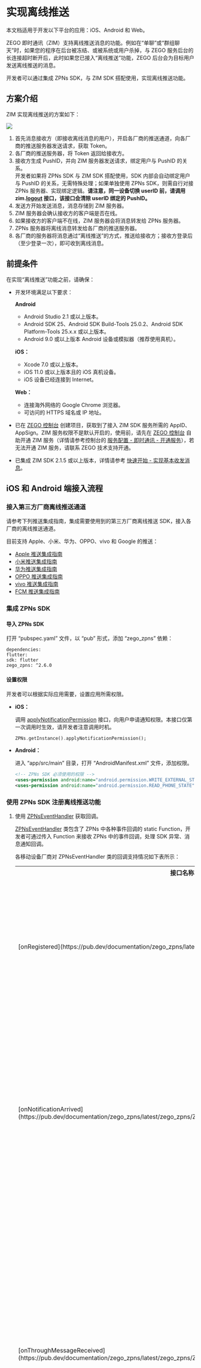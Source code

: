 # 实现离线推送


<Note title="说明">
本文档适用于开发以下平台的应用：iOS、Android 和 Web。
</Note>

ZEGO 即时通讯（ZIM）支持离线推送消息的功能。例如在“单聊”或“群组聊天”时，如果您的程序在后台被冻结、或被系统或用户杀掉，与 ZEGO 服务后台的长连接超时断开后，此时如果您已接入“离线推送”功能，ZEGO 后台会为目标用户发送离线推送的消息。

开发者可以通过集成 ZPNs SDK，与 ZIM SDK 搭配使用，实现离线推送功能。

## 方案介绍

ZIM 实现离线推送的方案如下：

<Frame width="512" height="auto" caption="">
  <img src="https://doc-media.zego.im/sdk-doc/Pics/ZIM/OfflinePush/Android.png" />
</Frame>

1. 首先消息接收方（即接收离线消息的用户），开启各厂商的推送通道，向各厂商的推送服务器发送请求，获取 Token。
2. 各厂商的推送服务器，将 Token 返回给接收方。
3. 接收方生成 PushID，并向 ZIM 服务器发送请求，绑定用户与 PushID 的关系。
    <Note title="说明">  
    开发者如果将 ZPNs SDK 与 ZIM SDK 搭配使用，SDK 内部会自动绑定用户与 PushID 的关系，无需特殊处理；如果单独使用 ZPNs SDK，则需自行对接 ZPNs 服务器、实现绑定逻辑。**请注意，同一设备切换 userID 前，请调用 zim.[logout](https://pub.dev/documentation/zego_zim/latest/zego_zim/ZIM/logout.html) 接口，该接口会清除 userID 绑定的 PushID。**
    </Note>
4. 发送方开始发送消息，消息存储到 ZIM 服务器。
5. ZIM 服务器会确认接收方的客户端是否在线。
6. 如果接收方的客户端不在线，ZIM 服务器会将消息转发给 ZPNs 服务器。
7. ZPNs 服务器将离线消息转发给各厂商的推送服务器。
8. 各厂商的服务器将消息通过“离线推送”的方式，推送给接收方；接收方登录后（至少登录一次），即可收到离线消息。

## 前提条件

在实现“离线推送”功能之前，请确保：

- 开发环境满足以下要求：

    **Android** 
    - Android Studio 2.1 或以上版本。
    - Android SDK 25、Android SDK Build-Tools 25.0.2、Android SDK Platform-Tools 25.x.x 或以上版本。
    - Android 9.0 或以上版本 Android 设备或模拟器（推荐使用真机）。

    **iOS：** 
    - Xcode 7.0 或以上版本。
    - iOS 11.0 或以上版本且的 iOS 真机设备。
    - iOS 设备已经连接到 Internet。

    **Web：**    
    - 连接海外网络的 Google Chrome 浏览器。
    - 可访问的 HTTPS 域名或 IP 地址。
- 已在 [ZEGO 控制台](https://console.zego.im) 创建项目，获取到了接入 ZIM SDK 服务所需的 AppID、AppSign。ZIM 服务权限不是默认开启的，使用前，请先在 [ZEGO 控制台](https://console.zego.im) 自助开通 ZIM 服务（详情请参考控制台的 [服务配置 - 即时通讯 - 开通服务](https://doc-zh.zego.im/article/14994)），若无法开通 ZIM 服务，请联系 ZEGO 技术支持开通。
- 已集成 ZIM SDK 2.1.5 或以上版本，详情请参考 [快速开始 - 实现基本收发消息](./../Send%20and%20receive%20messages.mdx)。


## iOS 和 Android 端接入流程

### 接入第三方厂商离线推送通道

请参考下列推送集成指南，集成需要使用到的第三方厂商离线推送 SDK，接入各厂商的离线推送通道。

目前支持 Apple、小米、华为、OPPO、vivo 和 Google 的推送：

- [Apple 推送集成指南](./Integrate%20APNs.mdx)
- [小米推送集成指南](./Integrate%20Xiaomi.mdx)
- [华为推送集成指南](./Integrate%20Huawei.mdx)
- [OPPO 推送集成指南](./Integrate%20OPPO.mdx)
- [vivo 推送集成指南](./Integrate%20vivo.mdx)
- [FCM 推送集成指南](./Integrate%20FCM.mdx)

### 集成 ZPNs SDK

#### 导入 ZPNs SDK

打开 “pubspec.yaml” 文件，以 “pub” 形式，添加 “zego_zpns” 依赖：

```pub
dependencies:
flutter:
sdk: flutter
zego_zpns: ^2.6.0
```

#### 设置权限

开发者可以根据实际应用需要，设置应用所需权限。

- **iOS：**

    调用 [applyNotificationPermission](https://pub.dev/documentation/zego_zpns/latest/zego_zpns/ZPNs/applyNotificationPermission.html) 接口，向用户申请通知权限。本接口仅第一次调用时生效，请开发者注意调用时机。

    ```dart
    ZPNs.getInstance().applyNotificationPermission();
    ```

- **Android：**

    进入 “app/src/main” 目录，打开 “AndroidManifest.xml” 文件，添加权限。 

    ```xml
    <!-- ZPNs SDK 必须使用的权限 -->
    <uses-permission android:name="android.permission.WRITE_EXTERNAL_STORAGE" />
    <uses-permission android:name="android.permission.READ_PHONE_STATE" />
    ```

### 使用 ZPNs SDK 注册离线推送功能

1.  使用 [ZPNsEventHandler](https://pub.dev/documentation/zego_zpns/latest/zego_zpns/ZPNsEventHandler-class.html) 获取回调。

    <a id="HowToGetPushID"></a>

    [ZPNsEventHandler](https://pub.dev/documentation/zego_zpns/latest/zego_zpns/ZPNsEventHandler-class.html) 类包含了 ZPNs 中各种事件回调的 static Function，开发者可通过传入 Function 来接收 ZPNs 中的事件回调，处理 SDK 异常、消息通知回调。

    各移动设备厂商对 ZPNsEventHandler 类的回调支持情况如下表所示：

    <table>
    <tbody><tr>
    <th>接口名称</th>
    <th>接口说明</th>
    <th>厂商支持情况</th>
    </tr>
    <tr>
    <td>[onRegistered](https://pub.dev/documentation/zego_zpns/latest/zego_zpns/ZPNsEventHandler/onRegistered.html)</td>
    <td>厂商注册“离线推送”的结果回调。厂商注册“离线推送”的结果，会统一在此接口抛出，可通过该回调获取到 PushID。</td>
    <td>所有厂商都支持该回调。</td>
    </tr>
    <tr>
    <td>[onNotificationArrived](https://pub.dev/documentation/zego_zpns/latest/zego_zpns/ZPNsEventHandler/onNotificationArrived.html)</td>
    <td>厂商通知展示回调。厂商通知展示回调，统一在此接口抛出。</td>
    <td><ul><li>苹果: 支持该回调。</li><li>小米：App 处于前后台状态下才能收到此回调。</li><li>华为：不支持该回调。</li><li>OPPO：不支持该回调。</li><li>vivo：不支持该回调。</li><li>Google: 不支持该回调。</li></ul></td>
    </tr>
    <tr>
    <td>[onThroughMessageReceived](https://pub.dev/documentation/zego_zpns/latest/zego_zpns/ZPNsEventHandler/onThroughMessageReceived.html)</td>
    <td>厂商透传消息回调。各厂商返回的透传消息都会触发该接口，并在此接口抛出通知。</td>
    <td><ul><li>苹果: 暂不支持该回调。</li><li>小米：不支持该回调。</li><li>vivo：不支持该回调。</li><li>华为：支持该回调，但请先参考华为官方文档 <a href="https://developer.huawei.com/consumer/cn/doc/HMSCore-Guides/faq-0000001050042183#section037425218509" target="_blank">推送服务 - FAQ - 申请特殊权限</a> 申请**高优先级透传消息权限**。</li><li>OPPO：不支持该回调。</li><li>Google：APP 处于前后台状态下才能收到此回调。</li></ul></td>
    </tr>
    </tbody></table>

    <Accordion title="使用 ZPNsEventHandler 注册回调示例（以 onRegistered 为例）" defaultOpen="false">
      1. 开发者可以自定义一个 ZPNsEventHandlerManager 类，在类中新建一个名为 loadingEventHandler 的静态方法，在该方法中实现 [onRegistered](https://pub.dev/documentation/zego_zpns/latest/zego_zpns/ZPNsEventHandler/onRegistered.html)，并在该方法触发时打印错误信息和 PushID。

          ```dart
          class ZPNsEventHandlerManager {
              static loadingEventHandler() {
                  ZPNsEventHandler.onRegistered = (ZPNsRegisterMessage registerMessage) {
                      log(registerMessage.errorCode.toString());
                      log(registerMessage.errorMessage);
                      log(registerMessage.pushID);
                  };
              }
          }
          ```

      2. 在开始运行程序时，调用 loadingEventHandler 方法，实现 [ZPNsEventHandler](https://pub.dev/documentation/zego_zpns/latest/zego_zpns/ZPNsEventHandler-class.html) 回调。

          ```dart
          void main() {
                  runApp(const MyApp());

                  ZPNsEventHandlerManager.loadingEventHandler();
          }
          ```

      此后当 [onRegistered](https://pub.dev/documentation/zego_zpns/latest/zego_zpns/ZPNsEventHandler/onRegistered.html) 事件触发时，便会在控制台打印 PushID。
    </Accordion>


2. 配置安卓第三方推送通道。

    根据前提条件集成的第三方厂商离线推送 SDK，启用各厂商的推送功能，然后调用 [setPushConfig](https://pub.dev/documentation/zego_zpns/latest/zego_zpns/ZPNs/setPushConfig.html) 接口，配置第三方推送通道。

    - 配置 FCM 推送

        ```dart
        ZPNsConfig zpnsConfig = ZPNsConfig();
        // 注意，开启 fcm 推送时，其他厂商推送通道不可用
        zpnsConfig.enableFCMPush = true;
        ZPNs.setPushConfig(zpnsConfig);
        ```

    - 配置其他厂商推送，以下示例代码以华为为例：

        ```dart
        ZPNsConfig config = ZPNsConfig();
        config.enableHWPush = true;
        config.hwAppID = "Your Huawei ID";
        ZPNs.setPushConfig(config);
        ```

3. 注册离线推送功能。

    调用 [registerPush](https://pub.dev/documentation/zego_zpns/latest/zego_zpns/ZPNs/registerPush.html) 接口注册离线推送。调用此接口有一定性能开销。

    <Note title="说明">
    - 在 iOS 端调用 [registerPush](https://pub.dev/documentation/zego_zpns/latest/zego_zpns/ZPNs/registerPush.html) 接口时，您需要根据打包时选择的证书为 development 还是 distribution 而提前填写 `ZPNsIOSEnvironment`。切换证书时，请更改此枚举。
    - 证书为 development 时，`ZPNsIOSEnvironment` 为 `Development`。
    - 证书为 distribution 时，`ZPNsIOSEnvironment` 为 `Production`。
    - 如果您尚不清楚当前所处的 `ZPNsIOSEnvironment`，请填 `ZPNsIOSEnvironment.Automatic`。`Automaic` 可能受 iOS 系统版本影响，若 iOS 系统进行大版本更新后，请留意 [ZPNs 发布日志](./../Client%20SDKs/ZPNs%20release%20notes.mdx)。
    </Note>

    ```dart
    // 注册离线推送。
    // 在 iOS 调用 registerPush 接口时，iOSNotificationArrivedConfig 参数可以用来设置普通弹窗推送在前台到达时，是否展示弹窗、角标、声音，若希望不展示可不填。
    ZPNs.getInstance().registerPush(iOSEnvironment: ZPNsIOSEnvironment.Automatic,iOSNotificationArrivedConfig: ZPNsIOSNotificationArrivedConfig()..isPresentBadge=true..isPresentSound=true..isPresentAlert=true,enableIOSVoIP: true)
    .catchError((onError) {
        if (onError is PlatformException) {
        // Notice exception here
        log(onError.message ?? "");
        }
    });
    ```

    注册离线推送功能后，可以通过 [ZPNsEventHandler](https://pub.dev/documentation/zego_zpns/latest/zego_zpns/ZPNsEventHandler-class.html) 类中的 [onRegistered](https://pub.dev/documentation/zego_zpns/latest/zego_zpns/ZPNsEventHandler/onRegistered.html) 回调，获取到离线推送的 `pushID`，向指定设备推送离线消息。


## Web 端接入流程

### 接入 FCM 离线推送通道

请参考 [Web 推送集成指南](./Integrate%20FCM%20(for%20web).mdx)，集成 FCM 离线推送 SDK。

### 集成 ZPNs SDK

打开 “pubspec.yaml” 文件，以 “pub” 形式，添加 “zego_zpns” 依赖：

<Warning title="注意">

如需使用 ZPNs Flutter SDK 在 Web 端实现离线推送，SDK 版本需为 2.5.0 或以上。
</Warning>

```pub
dependencies:
flutter:
sdk: flutter
zego_zpns: ^2.6.0
```

### 使用 ZPNs SDK 注册离线推送功能

    调用 [registerPush](https://pub.dev/documentation/zego_zpns/latest/zego_zpns/ZPNs/registerPush.html) 接口，在 Web 应用上注册离线推送，请先创建 ZIM 实例，等待页面加载完毕后，再进行注册，否则可能失败。

    ```dart
    ZIMAppConfig appConfig = ZIMAppConfig();
    appConfig.appID = 0;
    appConfig.appSign = "";

    ZIM.create(appConfig);    

    // From firebaseConfig
    ZPNsWebConfig config = ZPNsWebConfig();
    config.apiKey = "";
    config.authDomain = "";
    config.projectID = "";
    config.storageBucket = "";
    config.messagingSenderID = "";
    config.appID = "";
    config.measurementID = "";
    // From Web Push certificates
    config.vapidKey = "";

    ZPNs.getInstance().registerPush(webConfig: config);
    ```

## 使用 ZIM SDK 实现离线推送功能

ZIM 支持在发送单聊消息、发送群组消息、发起呼叫邀请时，使用离线推送消息的功能。

<Warning title="注意">
在实现离线推送前，请确保：
- 参考 [发送消息](./../Send%20and%20receive%20messages.mdx)，实现发送单聊/群聊消息的功能。
- 参考 [呼叫邀请](../Guides/Call%20invitation%20signaling.mdx)，实现呼叫邀请。
</Warning>


### 离线推送单聊消息

1. 首先开发者需要通过 [ZIMPushConfig](https://pub.dev/documentation/zego_zim/latest/zego_zim/ZIMPushConfig-class.html) 对象，设置离线推送标题、内容、以及其他自定义属性。

    ```dart
    ZIMPushConfig pushConfig = ZIMPushConfig();
    pushConfig.title = "离线推送标题";
    pushConfig.content = "离线推送内容";
    pushConfig.payload = "自定义透传字段,非必填";
    pushConfig.resourcesID = "资源ID";
    ```

2. 然后通过 [ZIMMessageSendConfig](https://pub.dev/documentation/zego_zim/latest/zego_zim/ZIMMessageSendConfig-class.html) 对象的 `pushConfig` 参数，配置离线消息的相关配置等。

   ```dart
    ZIMMessageSendConfig sendConfig = ZIMMessageSendConfig();
    sendConfig.pushConfig = pushConfig;
    ```

3. 发送方调用 [sendMessage](https://pub.dev/documentation/zego_zim/latest/zego_zim/ZIM/sendMessage.html)，传入 “sendConfig”，向接收方发送带离线推送配置项的消息。

    ```dart
    ZIM.getInstance()!.sendMessage(ZIMTextMessage(message: 'message'), 'toUserID', ZIMConversationType.peer, sendConfig).then((value) => {}).onError((error, stackTrace) => {});
    ```

4. 接收方如果处于离线状态，将会在上线后，接收到发送方之前发送的离线消息。

### 离线推送群组消息

1. 开发者通过 [ZIMPushConfig](https://pub.dev/documentation/zego_zim/latest/zego_zim/ZIMPushConfig-class.html) 对象，设置离线推送标题、内容、以及其他自定义属性。

    ```dart
    ZIMPushConfig pushConfig = ZIMPushConfig();
    pushConfig.title = "离线推送标题";
    pushConfig.content = "离线推送内容";
    pushConfig.payload = "自定义透传字段，非必填";
    pushConfig.resourcesID = "资源 ID，非必填";
    ```

2. 然后通过 [ZIMMessageSendConfig](https://pub.dev/documentation/zego_zim/latest/zego_zim/ZIMMessageSendConfig-class.html) 对象的 `pushConfig` 参数，配置离线消息的相关配置等。

    ```dart
    ZIMMessageSendConfig sendConfig = ZIMMessageSendConfig();
    sendConfig.pushConfig = pushConfig;
    ```


3. 发送方调用 [sendMessage](https://pub.dev/documentation/zego_zim/latest/zego_zim/ZIM/sendMessage.html)，传入 “sentConfig”，向群组内的所有用户发送消息。

    ```dart
    ZIM.getInstance()!.sendMessage(ZIMTextMessage(message: 'message'), 'toGroupID', ZIMConversationType.group, sendConfig).then((value) => {}).onError((error, stackTrace) => {});
    ```

4. 群组内的用户，如果有人处于离线状态，将会在上线后，接收到发送方之前发送的群组离线消息。

### 发送呼叫邀请时使用离线推送功能

1. 开发者通过 [ZIMPushConfig](https://pub.dev/documentation/zego_zim/latest/zego_zim/ZIMPushConfig-class.html) 对象，设置离线推送标题、内容、以及其他自定义属性。

    ```dart
    ZIMPushConfig pushConfig = ZIMPushConfig();
    pushConfig.title = "离线推送标题";
    pushConfig.content = "离线推送内容";
    pushConfig.payload = "自定义透传字段，非必填";
    pushConfig.resourcesID = "资源ID";
    ```
2. 然后通过 [ZIMCallInviteConfig](https://pub.dev/documentation/zego_zim/latest/zego_zim/ZIMCallInviteConfig-class.html) 对象的 `pushConfig` 参数，配置离线消息的相关配置等。

    ```dart
    ZIMCallInviteConfig callInviteConfig = ZIMCallInviteConfig();
    callInviteConfig.pushConfig = pushConfig;
    ```

3. 发送方调用 [callInvite](https://pub.dev/documentation/zego_zim/latest/zego_zim/ZIM/callInvite.html)，传入 “callInviteConfig”，发起呼叫邀请。

    ```dart
      ZIMCallInviteConfig callInviteConfig = ZIMCallInviteConfig();
      callInviteConfig.pushConfig = pushConfig;
      ZIM.getInstance()!.callInvite(["userA","userB"], callInviteConfig).then((value) {
    
      }).catchError((onError){
    
      });
    ```

4. 被邀请的用户若处于离线状态，将会收到对应的离线推送，上线后，若呼叫邀请还未结束，将会收到 [onCallInvitationReceived](https://pub.dev/documentation/zego_zim/latest/zego_zim/ZIMEventHandler/onCallInvitationReceived.html) 的回调。

### 注销离线推送

若开发者希望某台设备不再接收离线推送，可通过调用 [unRegisterPush](https://pub.dev/documentation/zego_zpns/latest/zego_zpns/ZPNs/unregisterPush.html) 接口注销。注销后，发送弹窗推送、静默推送也将不再生效。

```dart
ZPNs.getInstance().unregisterPush();
```

## 在线调试

集成 ZPNs SDK 和获取 Push ID 后，您可以在 [ZEGO 控制台](https://console.zego.im/) 在线调试 ZIM 离线推送功能，详情请参考控制台的 [ZIM 离线推送调试](https://doc-zh.zego.im/article/17949)。
